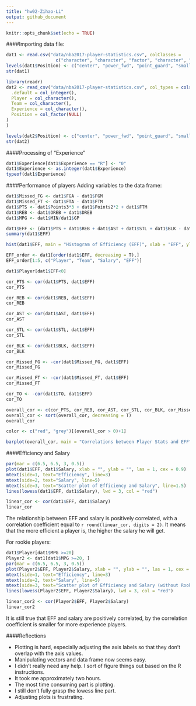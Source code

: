 ```yaml
---
title: "hw02-Zihao-Li"
output: github_document
---
```


```r
knitr::opts_chunk$set(echo = TRUE)
```

####Importing data file:
```r
dat1 <- read.csv("data/nba2017-player-statistics.csv", colClasses = 
                   c("character", "character", "factor", "character", "real", rep("integer", 19)))
levels(dat1$Position) <- c("center", "power_fwd", "point_guard", "small_fwd", "shoot_guard")
str(dat1)
```

```r
library(readr)
dat2 <- read_csv("data/nba2017-player-statistics.csv", col_types = cols(
  .default = col_integer(),
  Player = col_character(),
  Team = col_character(),
  Experience = col_character(),
  Position = col_factor(NULL)
)
)

levels(dat2$Position) <- c("center", "power_fwd", "point_guard", "small_fwd", "shoot_guard")
str(dat2)
```

####Processing of "Experience"
```r
dat1$Experience[dat1$Experience == "R"] <- "0"
dat1$Experience <- as.integer(dat1$Experience)
typeof(dat1$Experience)
```

####Performance of players
Adding variables to the data frame:
```r
dat1$Missed_FG <- dat1$FGA - dat1$FGM
dat1$Missed_FT <- dat1$FTA - dat1$FTM
dat1$PTS <- dat1$Points3*3 + dat1$Points2*2 + dat1$FTM
dat1$REB <- dat1$OREB + dat1$DREB
dat1$MPG <- dat1$MIN/dat1$GP

dat1$EFF <- (dat1$PTS + dat1$REB + dat1$AST + dat1$STL + dat1$BLK - dat1$Missed_FG - dat1$Missed_FT - dat1$TO) / dat1$GP
summary(dat1$EFF)

hist(dat1$EFF, main = "Histogram of Efficiency (EFF)", xlab = "EFF", ylab = "Frequency", las = 1, col = "grey")

EFF_order <- dat1[order(dat1$EFF, decreasing = T),]
EFF_order[1:5, c("Player", "Team", "Salary", "EFF")]

dat1$Player[dat1$EFF<0]

cor_PTS <- cor(dat1$PTS, dat1$EFF)
cor_PTS

cor_REB <- cor(dat1$REB, dat1$EFF)
cor_REB

cor_AST <- cor(dat1$AST, dat1$EFF)
cor_AST

cor_STL <- cor(dat1$STL, dat1$EFF)
cor_STL

cor_BLK <- cor(dat1$BLK, dat1$EFF)
cor_BLK

cor_Missed_FG <- -cor(dat1$Missed_FG, dat1$EFF)
cor_Missed_FG

cor_Missed_FT <- -cor(dat1$Missed_FT, dat1$EFF)
cor_Missed_FT

cor_TO <- -cor(dat1$TO, dat1$EFF)
cor_TO

overall_cor <- c(cor_PTS, cor_REB, cor_AST, cor_STL, cor_BLK, cor_Missed_FG, cor_Missed_FT, cor_TO)
overall_cor <- sort(overall_cor, decreasing = T)
overall_cor

color <- c("red", "grey")[(overall_cor > 0)+1]

barplot(overall_cor, main = "Correlations between Player Stats and EFF", ylim = c(-1.0, 1.0), names.arg = c("PTS", "REB", "AST", "STL", "BLK", "Missed_FG", "Missed_FT", "TO"), col = color, border = NA, cex.names = 0.65)
```

####Efficiency and Salary
```r
par(mar = c(6.5, 6.5, 3, 0.5))
plot(dat1$EFF, dat1$Salary, xlab = "", ylab = "", las = 1, cex = 0.9)
mtext(side=1, text="Efficiency", line=3)
mtext(side=2, text="Salary", line=5)
mtext(side=3, text="Scatter plot of Efficiency and Salary", line=1.5)
lines(lowess(dat1$EFF, dat1$Salary), lwd = 3, col = "red")

linear_cor <- cor(dat1$EFF, dat1$Salary)
linear_cor
```

The relationship between EFF and salary is positively correlated, with a correlation coefficient equal to `r round(linear_cor, digits = 2)`. It means that the more efficient a player is, the higher the salary he will get.

For rookie players:
```r
dat1$Player[dat1$MPG >=20]
Player2 <- dat1[dat1$MPG >=20, ]
par(mar = c(6.5, 6.5, 3, 0.5))
plot(Player2$EFF, Player2$Salary, xlab = "", ylab = "", las = 1, cex = 0.9)
mtext(side=1, text="Efficiency", line=3)
mtext(side=2, text="Salary", line=5)
mtext(side=3, text="Scatter plot of Efficiency and Salary (without Rookies)", line=1.5)
lines(lowess(Player2$EFF, Player2$Salary), lwd = 3, col = "red")

linear_cor2 <- cor(Player2$EFF, Player2$Salary)
linear_cor2
```

It is still true that EFF and salary are positively correlated, by the correlation coefficient is smaller for more experience players. 

####Reflections

  - Plotting is hard, especially adjusting the axis labels so that they don't overlap with the axis values.
  - Manipulating vectors and data frame now seems easy.
  - I didn't really need any help. I sort of figure things out based on the R instructions.
  - It took me approximately two hours.
  - The most time consuming part is plotting.
  - I still don't fully grasp the lowess line part.
  - Adjusting plots is frustrating.



